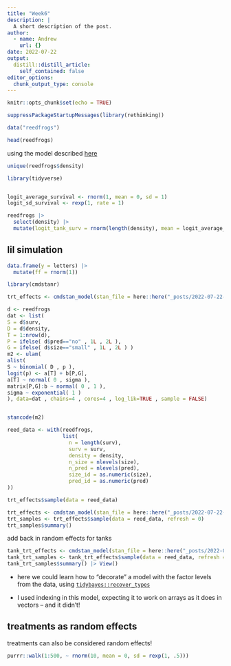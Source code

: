 ```yaml
---
title: "Week6"
description: |
  A short description of the post.
author:
  - name: Andrew
    url: {}
date: 2022-07-22
output:
  distill::distill_article:
    self_contained: false
editor_options: 
  chunk_output_type: console
---
```



```r
knitr::opts_chunk$set(echo = TRUE)
```


```r
suppressPackageStartupMessages(library(rethinking))

data("reedfrogs")

head(reedfrogs)
```

using the model described [here](https://speakerdeck.com/rmcelreath/statistical-rethinking-2022-lecture-12?slide=36)

```r
unique(reedfrogs$density)
```

```r
library(tidyverse)


logit_average_survival <- rnorm(1, mean = 0, sd = 1)
logit_sd_survival <- rexp(1, rate = 1)

reedfrogs |> 
  select(density) |> 
  mutate(logit_tank_surv = rnorm(length(density), mean = logit_average_survival, sd = logit_sd_survival))
```

## lil simulation

```r
data.frame(y = letters) |> 
  mutate(ff = rnorm(1))
```



```r
library(cmdstanr)

trt_effects <- cmdstan_model(stan_file = here::here("_posts/2022-07-22-week6/random_effects.stan"), pedantic = TRUE)

```



```r
d <- reedfrogs
dat <- list(
S = d$surv,
D = d$density,
T = 1:nrow(d),
P = ifelse( d$pred=="no" , 1L , 2L ),
G = ifelse( d$size=="small" , 1L , 2L ) )
m2 <- ulam(
alist(
S ~ binomial( D , p ),
logit(p) <- a[T] + b[P,G],
a[T] ~ normal( 0 , sigma ),
matrix[P,G]:b ~ normal( 0 , 1 ),
sigma ~ exponential( 1 )
), data=dat , chains=4 , cores=4 , log_lik=TRUE , sample = FALSE)


stancode(m2)
```

```r
reed_data <- with(reedfrogs, 
                  list(
                    n = length(surv),
                    surv = surv,
                    density = density,
                    n_size = nlevels(size),
                    n_pred = nlevels(pred),
                    size_id = as.numeric(size),
                    pred_id = as.numeric(pred)
))

trt_effects$sample(data = reed_data)

```


```r

trt_effects <- cmdstan_model(stan_file = here::here("_posts/2022-07-22-week6/treatment_effects.stan"), pedantic = TRUE)
trt_samples <- trt_effects$sample(data = reed_data, refresh = 0)
trt_samples$summary()


```



add back in random effects for tanks

```r

tank_trt_effects <- cmdstan_model(stan_file = here::here("_posts/2022-07-22-week6/tank_trt.stan"), pedantic = TRUE)
tank_trt_samples <- tank_trt_effects$sample(data = reed_data, refresh = 0)
tank_trt_samples$summary() |> View()
```




* here we could learn how to "decorate" a model with the factor levels from the data, using [`tidybayes::recover_types`](https://mjskay.github.io/tidybayes/reference/recover_types.html) 

* I used indexing in this model, expecting it to work on arrays as it does in vectors -- and it didn't!

## treatments as random effects

treatments can also be considered random effects! 



```r
purrr::walk(1:500, ~ rnorm(10, mean = 0, sd = rexp(1, .5)))
```


### 

